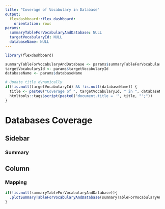 ```yaml
---
title: "Coverage of Vocabulary in Database"
output: 
  flexdashboard::flex_dashboard:
    orientation: rows
params: 
  summaryTableForVocabularyAndDatabase: NULL
  targetVocabularyId: NULL
  databaseName: NULL
---
```



```r
library(flexdashboard)

summaryTableForVocabularyAndDatabase <- params$summaryTableForVocabularyAndDatabase
targetVocabularyId <- params$targetVocabularyId
databaseName <- params$databaseName

# Update title dynamically
if(!is.null(targetVocabularyId) && !is.null(databaseName)) {
  title <- paste0("Coverage of ", targetVocabularyId, " in ", databaseName)
  htmltools::tags$script(paste0("document.title = '", title, "';"))
}

```


Databases Coverage
=====================================


Sidebar {.sidebar data-width=300}
-----------------------------------------------------------------------
### Summary


Column {.tabset}
-----------------------------------------------------------------------
### Mapping 

```r
if(!is.null(summaryTableForVocabularyAndDatabase)){
  .plotSummaryTableForVocabularyAndDatabase(summaryTableForVocabularyAndDatabase)
}

```

